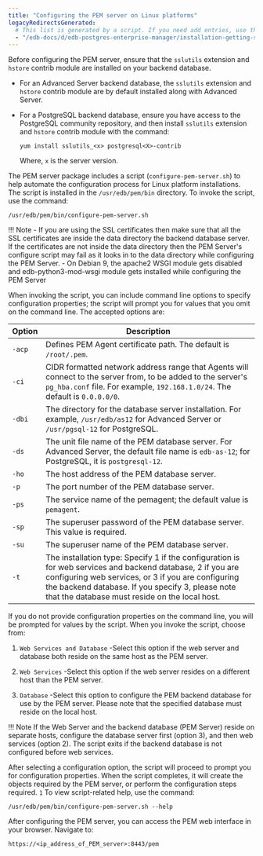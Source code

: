 ```yaml
---
title: "Configuring the PEM server on Linux platforms"
legacyRedirectsGenerated:
  # This list is generated by a script. If you need add entries, use the `legacyRedirects` key.
  - "/edb-docs/d/edb-postgres-enterprise-manager/installation-getting-started/linux-installation-guide/8.0/configuring_the_pem_server_on_linux.html"
---
```


Before configuring the PEM server, ensure that the `sslutils` extension and `hstore` contrib module are installed on your backend database.

-   For an Advanced Server backend database, the `sslutils` extension and `hstore` contrib module are by default installed along with Advanced Server.

-   For a PostgreSQL backend database, ensure you have access to the PostgreSQL community repository, and then install `sslutils` extension and `hstore` contrib module with the command:

    ```text
    yum install sslutils_<x> postgresql<X>-contrib
    ```

    Where, `x` is the server version.

The PEM server package includes a script (`configure-pem-server.sh`) to help automate the configuration process for Linux platform installations. The script is installed in the `/usr/edb/pem/bin` directory. To invoke the script, use the command:

```text
/usr/edb/pem/bin/configure-pem-server.sh
```

!!! Note
    -   If you are using the SSL certificates then make sure that all the SSL certificates are inside the data directory the backend database server. If the certificates are not inside the data directory then the PEM Server's configure script may fail as it looks in to the data directory while configuring the PEM Server.
    -   On Debian 9, the apache2 WSGI module gets disabled and edb-python3-mod-wsgi module gets installed while configuring the PEM Server

When invoking the script, you can include command line options to specify configuration properties; the script will prompt you for values that you omit on the command line. The accepted options are:

| **Option** | **Description**                                                                                                                                                                                                                                                         |
| ---------- | ----------------------------------------------------------------------------------------------------------------------------------------------------------------------------------------------------------------------------------------------------------------------- |
| `-acp`     | Defines PEM Agent certificate path. The default is `/root/.pem`.                                                                                                                                                                                                        |
| `-ci`      | CIDR formatted network address range that Agents will connect to the server from, to be added to the server's `pg_hba.conf` file. For example, `192.168.1.0/24`. The default is `0.0.0.0/0`.                                                                            |
| `-dbi`     | The directory for the database server installation. For example, `/usr/edb/as12` for Advanced Server or `/usr/pgsql-12` for PostgreSQL.                                                                                                                                 |
| `-ds`      | The unit file name of the PEM database server. For Advanced Server, the default file name is `edb-as-12`; for PostgreSQL, it is `postgresql-12`.                                                                                                                        |
| `-ho`      | The host address of the PEM database server.                                                                                                                                                                                                                            |
| `-p`       | The port number of the PEM database server.                                                                                                                                                                                                                             |
| `-ps`      | The service name of the pemagent; the default value is `pemagent`.                                                                                                                                                                                                      |
| `-sp`      | The superuser password of the PEM database server. This value is required.                                                                                                                                                                                              |
| `-su`      | The superuser name of the PEM database server.                                                                                                                                                                                                                          |
| `-t`       | The installation type: Specify 1 if the configuration is for web services and backend database, 2 if you are configuring web services, or 3 if you are configuring the backend database. If you specify 3, please note that the database must reside on the local host. |

If you do not provide configuration properties on the command line, you will be prompted for values by the script. When you invoke the script, choose from:

1.  `Web Services and Database` -Select this option if the web server and database both reside on the same host as the PEM server.

2.  `Web Services` -Select this option if the web server resides on a different host than the PEM server.

3.  `Database` -Select this option to configure the PEM backend database for use by the PEM server. Please note that the specified database must reside on the local host.

!!! Note
    If the Web Server and the backend database (PEM Server) reside on separate hosts, configure the database server first (option 3), and then web services (option 2). The script exits if the backend database is not configured before web services.

After selecting a configuration option, the script will proceed to prompt you for configuration properties. When the script completes, it will create the objects required by the PEM server, or perform the configuration steps required. `1` To view script-related help, use the command:

```text
/usr/edb/pem/bin/configure-pem-server.sh --help
```

After configuring the PEM server, you can access the PEM web interface in your browser. Navigate to:

```text
https://<ip_address_of_PEM_server>:8443/pem
```
